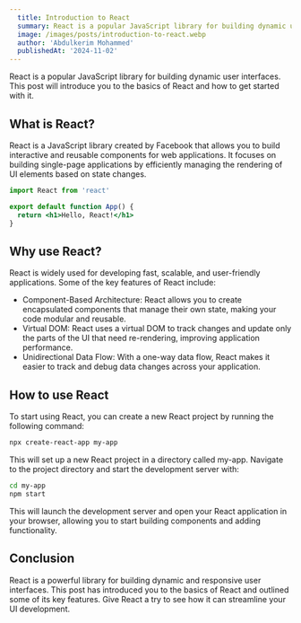---
  title: Introduction to React
  summary: React is a popular JavaScript library for building dynamic user interfaces. This post will introduce you to the basics of React.
  image: /images/posts/introduction-to-react.webp
  author: 'Abdulkerim Mohammed'
  publishedAt: '2024-11-02'
---

React is a popular JavaScript library for building dynamic user interfaces. This
post will introduce you to the basics of React and how to get started with it.

## What is React?

React is a JavaScript library created by Facebook that allows you to build
interactive and reusable components for web applications. It focuses on building
single-page applications by efficiently managing the rendering of UI elements
based on state changes.

```jsx
import React from 'react'

export default function App() {
  return <h1>Hello, React!</h1>
}
```

## Why use React?

React is widely used for developing fast, scalable, and user-friendly
applications. Some of the key features of React include:

- Component-Based Architecture: React allows you to create encapsulated
  components that manage their own state, making your code modular and reusable.
- Virtual DOM: React uses a virtual DOM to track changes and update only the
  parts of the UI that need re-rendering, improving application performance.
- Unidirectional Data Flow: With a one-way data flow, React makes it easier to
  track and debug data changes across your application.

## How to use React

To start using React, you can create a new React project by running the
following command:

```bash
npx create-react-app my-app
```

This will set up a new React project in a directory called my-app. Navigate to
the project directory and start the development server with:

```bash
cd my-app
npm start
```

This will launch the development server and open your React application in your
browser, allowing you to start building components and adding functionality.

## Conclusion

React is a powerful library for building dynamic and responsive user interfaces.
This post has introduced you to the basics of React and outlined some of its key
features. Give React a try to see how it can streamline your UI development.
